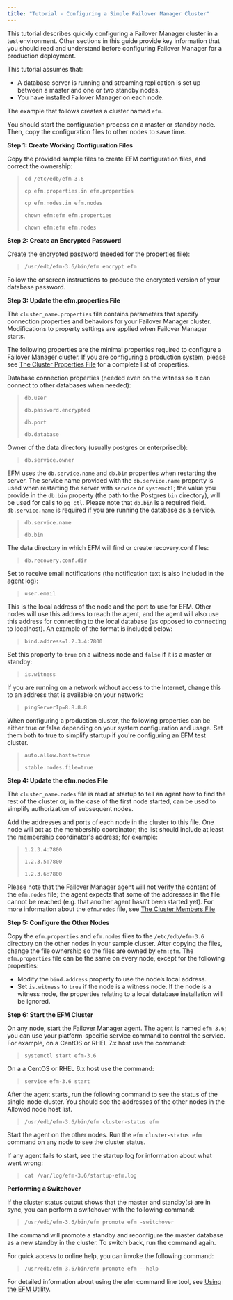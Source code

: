 ```yaml
---
title: "Tutorial - Configuring a Simple Failover Manager Cluster"
---
```


<div id="tutorial" class="registered_link"></div>

This tutorial describes quickly configuring a Failover Manager cluster in a test environment. Other sections in this guide provide key information that you should read and understand before configuring Failover Manager for a production deployment.

This tutorial assumes that:

-   A database server is running and streaming replication is set up between a master and one or two standby nodes.
-   You have installed Failover Manager on each node.

The example that follows creates a cluster named `efm`.

You should start the configuration process on a master or standby node. Then, copy the configuration files to other nodes to save time.

**Step 1: Create Working Configuration Files**

Copy the provided sample files to create EFM configuration files, and correct the ownership:

> `cd /etc/edb/efm-3.6`
>
> `cp efm.properties.in efm.properties`
>
> `cp efm.nodes.in efm.nodes`
>
> `chown efm:efm efm.properties`
>
> `chown efm:efm efm.nodes`

**Step 2: Create an Encrypted Password**

Create the encrypted password (needed for the properties file):

> `/usr/edb/efm-3.6/bin/efm encrypt efm`

Follow the onscreen instructions to produce the encrypted version of your database password.

**Step 3: Update the efm.properties File**

The `cluster_name.properties` file contains parameters that specify connection properties and behaviors for your Failover Manager cluster. Modifications to property settings are applied when Failover Manager starts.

The following properties are the minimal properties required to configure a Failover Manager cluster. If you are configuring a production system, please see [The Cluster Properties File](../04_configuring_efm/01_cluster_properties/#cluster_properties) for a complete list of properties.

Database connection properties (needed even on the witness so it can connect to other databases when needed):

> `db.user`
>
> `db.password.encrypted`
>
> `db.port`
>
> `db.database`

Owner of the data directory (usually postgres or enterprisedb):

> `db.service.owner`

EFM uses the `db.service.name` and `db.bin` properties when restarting the server. The service name provided with the `db.service.name` property is used when restarting the server with `service` or `systemctl`; the value you provide in the `db.bin` property (the path to the Postgres `bin` directory), will be used for calls to `pg_ctl`. Please note that `db.bin` is a required field. `db.service.name` is required if you are running the database as a service.

> `db.service.name`
>
> `db.bin`

The data directory in which EFM will find or create recovery.conf files:

> `db.recovery.conf.dir`

Set to receive email notifications (the notification text is also included in the agent log):

> `user.email`

This is the local address of the node and the port to use for EFM. Other nodes will use this address to reach the agent, and the agent will also use this address for connecting to the local database (as opposed to connecting to localhost). An example of the format is included below:

> `bind.address=1.2.3.4:7800`

Set this property to `true` on a witness node and `false` if it is a master or standby:

> `is.witness`

If you are running on a network without access to the Internet, change this to an address that is available on your network:

> `pingServerIp=8.8.8.8`

When configuring a production cluster, the following properties can be either true or false depending on your system configuration and usage. Set them both to true to simplify startup if you're configuring an EFM test cluster.

> `auto.allow.hosts=true`
>
> `stable.nodes.file=true`

**Step 4: Update the efm.nodes File**

The `cluster_name.nodes` file is read at startup to tell an agent how to find the rest of the cluster or, in the case of the first node started, can be used to simplify authorization of subsequent nodes.

Add the addresses and ports of each node in the cluster to this file. One node will act as the membership coordinator; the list should include at least the membership coordinator's address; for example:

> `1.2.3.4:7800`
>
> `1.2.3.5:7800`
>
> `1.2.3.6:7800`

Please note that the Failover Manager agent will not verify the content of the `efm.nodes` file; the agent expects that some of the addresses in the file cannot be reached (e.g. that another agent hasn’t been started yet). For more information about the `efm.nodes` file, see [The Cluster Members File](../04_configuring_efm/03_cluster_members/#cluster_members)

**Step 5: Configure the Other Nodes**

Copy the `efm.properties` and `efm.nodes` files to the `/etc/edb/efm-3.6` directory on the other nodes in your sample cluster. After copying the files, change the file ownership so the files are owned by `efm:efm`. The `efm.properties` file can be the same on every node, except for the following properties:

-   Modify the `bind.address` property to use the node’s local address.
-   Set `is.witness` to `true` if the node is a witness node. If the node is a witness node, the properties relating to a local database installation will be ignored.

**Step 6: Start the EFM Cluster**

On any node, start the Failover Manager agent. The agent is named `efm-3.6`; you can use your platform-specific service command to control the service. For example, on a CentOS or RHEL 7.x host use the command:

> `systemctl start efm-3.6`

On a a CentOS or RHEL 6.x host use the command:

> `service efm-3.6 start`

After the agent starts, run the following command to see the status of the single-node cluster. You should see the addresses of the other nodes in the Allowed node host list.

> `/usr/edb/efm-3.6/bin/efm cluster-status efm`

Start the agent on the other nodes. Run the `efm cluster-status efm` command on any node to see the cluster status.

If any agent fails to start, see the startup log for information about what went wrong:

> `cat /var/log/efm-3.6/startup-efm.log`

**Performing a Switchover**

If the cluster status output shows that the master and standby(s) are in sync, you can perform a switchover with the following command:

> `/usr/edb/efm-3.6/bin/efm promote efm -switchover`

The command will promote a standby and reconfigure the master database as a new standby in the cluster. To switch back, run the command again.

For quick access to online help, you can invoke the following command:

> `/usr/edb/efm-3.6/bin/efm promote efm --help`

For detailed information about using the efm command line tool, see [Using the EFM Utility](../07_using_efm_utility/#using_efm_utility).
